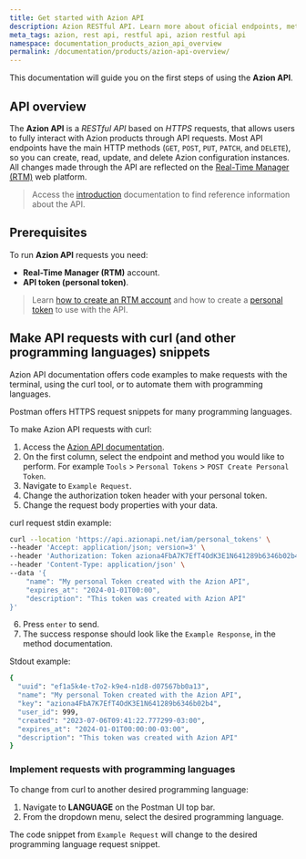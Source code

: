 ```yaml
---
title: Get started with Azion API
description: Azion RESTful API. Learn more about oficial endpoints, methods and API use cases.
meta_tags: azion, rest api, restful api, azion restful api
namespace: documentation_products_azion_api_overview
permalink: /documentation/products/azion-api-overview/
---
```


This documentation will guide you on the first steps of using the **Azion API**.

## API overview

The **Azion API** is a *RESTful API* based on *HTTPS* requests, that allows users to fully interact with Azion products through API requests. Most API endpoints have the main HTTP methods (`GET`, `POST`, `PUT`, `PATCH`, and `DELETE`), so you can create, read, update, and delete Azion configuration instances. All changes made through the API are reflected on the [Real-Time Manager (RTM)](https://manager.azion.com) web platform.

> Access the [introduction](https://api.azion.com/#intro) documentation to find reference information about the API.

## Prerequisites

To run **Azion API** requests you need:

- **Real-Time Manager (RTM)** account.
- **API token (personal token)**.

> Learn [how to create an RTM account](https://www.azion.com/en/documentation/products/accounts/creating-account/) and how to create a [personal token](https://www.azion.com/en/documentation/products/accounts/personal-tokens/) to use with the API.

## Make API requests with curl (and other programming languages) snippets
 
Azion API documentation offers code examples to make requests with the terminal, using the curl tool, or to automate them with programming languages. 

Postman offers HTTPS request snippets for many programming languages.

To make Azion API requests with curl:

1. Access the [Azion API documentation](https://api.azion.com).
2. On the first column, select the endpoint and method you would like to perform. For example `Tools` > `Personal Tokens` > `POST Create Personal Token`.
3. Navigate to `Example Request`.
4. Change the authorization token header with your personal token.
5. Change the request body properties with your data.

curl request stdin example:

```bash
curl --location 'https://api.azionapi.net/iam/personal_tokens' \
--header 'Accept: application/json; version=3' \
--header 'Authorization: Token aziona4FbA7K7EfT4OdK3E1N641289b6346b02b4' \
--header 'Content-Type: application/json' \
--data '{   
    "name": "My personal Token created with the Azion API",
    "expires_at": "2024-01-01T00:00",
    "description": "This token was created with Azion API"
}'
```

6. Press `enter` to send.
7. The success response should look like the `Example Response`, in the method documentation.

Stdout example:

```bash
{
  "uuid": "ef1a5k4e-t7o2-k9e4-n1d8-d07567bb0a13",
  "name": "My personal Token created with the Azion API",
  "key": "aziona4FbA7K7EfT4OdK3E1N641289b6346b02b4",
  "user_id": 999,
  "created": "2023-07-06T09:41:22.777299-03:00",
  "expires_at": "2024-01-01T00:00:00-03:00",
  "description": "This token was created with Azion API"
}
```

### Implement requests with programming languages

To change from curl to another desired programming language:

1. Navigate to **LANGUAGE** on the Postman UI top bar.
2. From the dropdown menu, select the desired programming language.

The code snippet from `Example Request` will change to the desired programming language request snippet.
